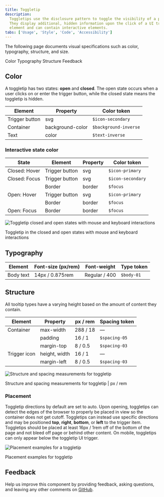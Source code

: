 ```yaml
---
title: Toggletip
description:
  Toggletips use the disclosure pattern to toggle the visibility of a popover.
  They display additional, hidden information upon the click of a UI trigger
  element and can contain interactive elements.
tabs: ['Usage', 'Style', 'Code', 'Accessibility']
---
```


<PageDescription>

The following page documents visual specifications such as color, typography,
structure, and size.

</PageDescription>

<AnchorLinks>

<AnchorLink>Color</AnchorLink> <AnchorLink>Typography</AnchorLink>
<AnchorLink>Structure</AnchorLink> <AnchorLink>Feedback</AnchorLink>

</AnchorLinks>

## Color

A toggletip has two states: **open** and **closed**. The open state occurs when
a user clicks on or enter the trigger button, while the closed state means the
toggletip is hidden.

| Element        | Property         | Color token           |
| -------------- | ---------------- | --------------------- |
| Trigger button | svg              | `$icon-secondary`     |
| Container      | background-color | `$background-inverse` |
| Text           | color            | `$text-inverse`       |

### Interactive state color

| State         | Element        | Property | Color token       |
| ------------- | -------------- | -------- | ----------------- |
| Closed: Hover | Trigger button | svg      | `$icon-primary`   |
| Closed: Focus | Trigger button | svg      | `$icon-secondary` |
|               | Border         | border   | `$focus`          |
| Open: Hover   | Trigger button | svg      | `$icon-primary`   |
|               | Border         | border   | `$focus`          |
| Open: Focus   | Border         | border   | `$focus`          |

<Row>
<Column colLg={8}>

![Toggletip closed and open states with mouse and keyboard interactions](images/toggle-tip-style-1.png)

</Column>
</Row>

<Caption>
  Toggletip in the closed and open states with mouse and keyboard interactions
</Caption>

## Typography

| Element   | Font-size (px/rem) | Font-weight   | Type token |
| --------- | ------------------ | ------------- | ---------- |
| Body text | 14px / 0.875rem    | Regular / 400 | `$body-01` |

## Structure

All tooltip types have a varying height based on the amount of content they
contain.

| Element      | Property      | px / rem | Spacing token |
| ------------ | ------------- | -------- | ------------- |
| Container    | max-width     | 288 / 18 | —             |
|              | padding       | 16 / 1   | `$spacing-05` |
|              | margin-top    | 8 / 0.5  | `$spacing-03` |
| Trigger icon | height, width | 16 / 1   | —             |
|              | margin-left   | 8 / 0.5  | `$spacing-03` |

<div className="image--fixed">

![Structure and spacing measurements for toggletip](images/toggle-tip-style-2.png)

</div>

<Caption>Structure and spacing measurements for toggletip | px / rem</Caption>

### Placement

Toggletip directions by default are set to auto. Upon opening, toggletips can
detect the edges of the browser to properly be placed in view so the container
does not get cutoff. Toggletips can instead use specific directions and may be
positioned **top**, **right**, **bottom**, or **left** to the trigger item.
Toggletips should be placed at least 16px / 1rem off of the bottom of the page
and not bleed off page or behind other content. On mobile, toggletips can only
appear below the toggletip UI trigger.

<div className="image--fixed">

![Placement examples for a toggletip](images/toggletip-style-3.png)

</div>

<Caption>Placement examples for toggletip</Caption>

## Feedback

Help us improve this component by providing feedback, asking questions, and
leaving any other comments on
[GitHub](https://github.com/carbon-design-system/carbon-website/issues/new?assignees=&labels=feedback&template=feedback.md).
